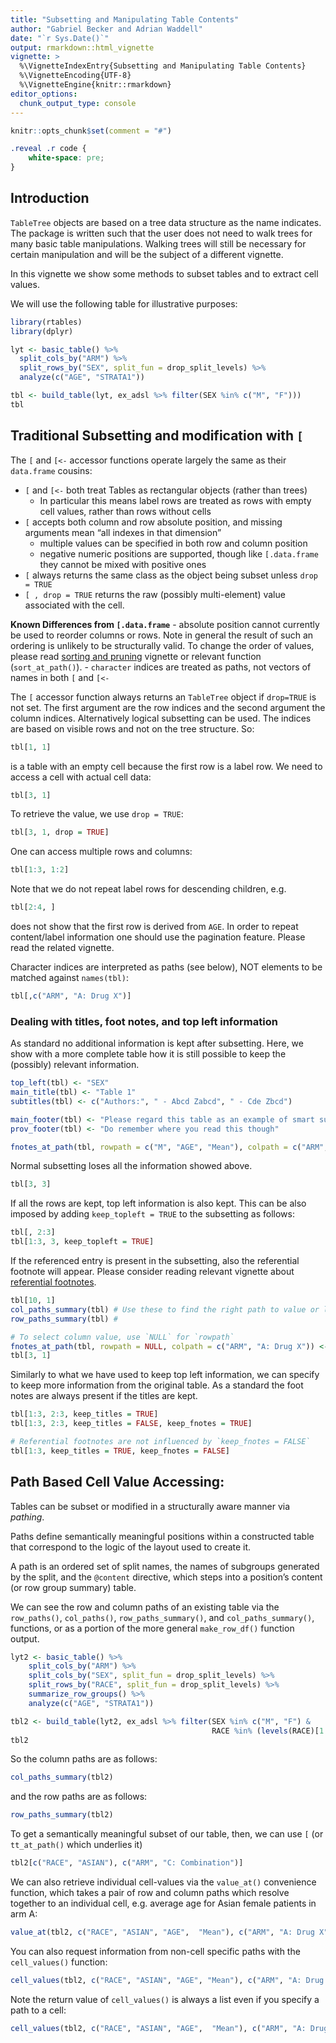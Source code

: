 ```yaml
---
title: "Subsetting and Manipulating Table Contents"
author: "Gabriel Becker and Adrian Waddell"
date: "`r Sys.Date()`"
output: rmarkdown::html_vignette
vignette: >
  %\VignetteIndexEntry{Subsetting and Manipulating Table Contents}
  %\VignetteEncoding{UTF-8}
  %\VignetteEngine{knitr::rmarkdown}
editor_options: 
  chunk_output_type: console
---
```



```r
knitr::opts_chunk$set(comment = "#")
```

```css
.reveal .r code {
    white-space: pre;
}
```

## Introduction

`TableTree` objects are based on a tree data structure as the name indicates. The package is written such that the user
does not need to walk trees for many basic table manipulations. Walking trees will still be necessary for certain
manipulation and will be the subject of a different vignette.

In this vignette we show some methods to subset tables and to extract cell values.

We will use the following table for illustrative purposes:

```r
library(rtables)
library(dplyr)

lyt <- basic_table() %>%
  split_cols_by("ARM") %>%
  split_rows_by("SEX", split_fun = drop_split_levels) %>%
  analyze(c("AGE", "STRATA1"))

tbl <- build_table(lyt, ex_adsl %>% filter(SEX %in% c("M", "F")))
tbl
```

## Traditional Subsetting and modification with `[`

The `[` and `[<-` accessor functions operate largely the same as their `data.frame` cousins:

 - `[` and `[<-` both treat Tables as rectangular objects (rather than trees)
   - In particular this means label rows are treated as rows with empty cell values, rather than rows without cells
 - `[` accepts both column and row absolute position, and missing arguments mean "all indexes in that dimension"
   - multiple values can be specified in both row and column position
   - negative numeric positions are supported, though like `[.data.frame` they cannot be mixed with positive ones
 - `[` always returns the same class as the object being subset unless `drop = TRUE`
 - `[ , drop = TRUE` returns the raw (possibly multi-element) value associated with the cell.

**Known Differences from `[.data.frame`**
- absolute position cannot currently be used to reorder columns or rows. Note in general the result of such an ordering is unlikely to be structurally valid. To change the order of 
values, please read [sorting and pruning](https://roche.github.io/rtables/main/articles/sorting_pruning.html) vignette or relevant function (`sort_at_path()`).
- `character` indices are treated as paths, not vectors of names in both `[` and `[<-`

The `[` accessor function always returns an `TableTree` object if `drop=TRUE` is not set. The first argument are the row indices and the second argument the column indices. Alternatively logical subsetting can be used. The indices are based on visible rows and not on the tree structure. So:

```r
tbl[1, 1]
```

is a table with an empty cell  because the first row is a label row. We need to access a cell with actual cell data:

```r
tbl[3, 1]
```

To retrieve the value,  we use `drop = TRUE`:

```r
tbl[3, 1, drop = TRUE]
```


One can access multiple rows and columns:

```r
tbl[1:3, 1:2]
```


Note that we do not repeat label rows for descending children, e.g.

```r
tbl[2:4, ]
```

does not show that the first row is derived from `AGE`. In order to repeat content/label information one should use the pagination feature. Please read the related vignette.

Character indices are interpreted as paths (see below), NOT elements to be matched against `names(tbl)`:

```r
tbl[,c("ARM", "A: Drug X")]
```

### Dealing with titles, foot notes, and top left information
As standard no additional information is kept after subsetting. Here, we show with a more
complete table how it is still possible to keep the (possibly) relevant information.

```r
top_left(tbl) <- "SEX"
main_title(tbl) <- "Table 1"
subtitles(tbl) <- c("Authors:", " - Abcd Zabcd", " - Cde Zbcd")

main_footer(tbl) <- "Please regard this table as an example of smart subsetting"
prov_footer(tbl) <- "Do remember where you read this though"

fnotes_at_path(tbl, rowpath = c("M", "AGE", "Mean"), colpath = c("ARM", "A: Drug X")) <- "Very important mean"
```

Normal subsetting loses all the information showed above.
```r
tbl[3, 3]
```

If all the rows are kept, top left information is also kept. This can be also
imposed by adding `keep_topleft = TRUE` to the subsetting as follows:

```r
tbl[, 2:3]
tbl[1:3, 3, keep_topleft = TRUE]
```

If the referenced entry is present in the subsetting, also the referential footnote
will appear. Please consider reading relevant vignette about [referential footnotes](https://roche.github.io/rtables/main/articles/title_footer.html#referential-footnotes).

```r
tbl[10, 1]
col_paths_summary(tbl) # Use these to find the right path to value or label
row_paths_summary(tbl) #

# To select column value, use `NULL` for `rowpath`
fnotes_at_path(tbl, rowpath = NULL, colpath = c("ARM", "A: Drug X")) <- "Interesting"
tbl[3, 1]
```

Similarly to what we have used to keep top left information, we can specify to 
keep more information from the original table. As a standard the foot notes are 
always present if the titles are kept. 
```r
tbl[1:3, 2:3, keep_titles = TRUE]
tbl[1:3, 2:3, keep_titles = FALSE, keep_fnotes = TRUE]

# Referential footnotes are not influenced by `keep_fnotes = FALSE`
tbl[1:3, keep_titles = TRUE, keep_fnotes = FALSE]
```

## Path Based Cell Value Accessing:
Tables can be subset or modified in a structurally aware manner via *pathing*. 

Paths define semantically meaningful positions within a constructed table that correspond to the logic of the layout
used to create it.

A path is an ordered set of split names, the names of subgroups generated by the split, and the `@content` directive, which steps into a position's content (or row group summary) table.

We can see the row and column paths of an existing table via the `row_paths()`, `col_paths()`, `row_paths_summary()`, and `col_paths_summary()`, functions, or as a portion of the more general `make_row_df()` function output.


```r
lyt2 <- basic_table() %>%
    split_cols_by("ARM") %>%
    split_cols_by("SEX", split_fun = drop_split_levels) %>%
    split_rows_by("RACE", split_fun = drop_split_levels) %>%
    summarize_row_groups() %>%
    analyze(c("AGE", "STRATA1")) 

tbl2 <- build_table(lyt2, ex_adsl %>% filter(SEX %in% c("M", "F") &
                                             RACE %in% (levels(RACE)[1:3])))
tbl2
```

So the column paths are as follows:

```r
col_paths_summary(tbl2)
```

and the row paths are as follows:

```r
row_paths_summary(tbl2)
```

To get a semantically meaningful subset of our table, then, we can use `[` (or `tt_at_path()` which underlies it)

```r

tbl2[c("RACE", "ASIAN"), c("ARM", "C: Combination")]
```

We can also retrieve individual cell-values via the `value_at()` convenience function, which takes a pair of row and column paths which resolve together to an individual cell, e.g. average age for Asian female patients in arm A:

```r
value_at(tbl2, c("RACE", "ASIAN", "AGE",  "Mean"), c("ARM", "A: Drug X", "SEX", "F"))
```

You can also request information from non-cell specific paths with the `cell_values()` function:

```r
cell_values(tbl2, c("RACE", "ASIAN", "AGE", "Mean"), c("ARM", "A: Drug X"))
```

Note the return value of `cell_values()` is always a list even if you specify a path to a cell:

```r
cell_values(tbl2, c("RACE", "ASIAN", "AGE",  "Mean"), c("ARM", "A: Drug X", "SEX", "F"))
```
